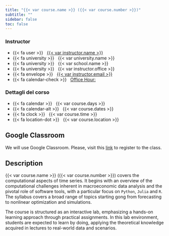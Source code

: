 ```yaml
---
title: "{{< var course.name >}} ({{< var course.number >}})"
subtitle: ""
sidebar: false
toc: false
---
```



::: {.grid .course-details}

::: {.g-col-6}
### Instructor

- {{< fa user >}} &nbsp; [{{< var instructor.name >}}]({{< var instructor.url >}})
- {{< fa university >}} &nbsp; {{< var university.name >}}
- {{< fa university >}} &nbsp; {{< var school.name >}}
- {{< fa university >}} &nbsp; {{< var instructor.office >}}
- {{< fa envelope >}} &nbsp; [{{< var instructor.email >}}](mailto:{{< var instructor.email >}})
- {{< fa calendar-check >}} &nbsp; [Office Hour:]({{< var instructor.appointment_url >}})
:::

::: {.g-col-6}
### Dettagli del corso

- {{< fa calendar >}} &nbsp; {{< var course.days >}}
- {{< fa calendar-alt >}} &nbsp; {{< var course.dates >}}
- {{< fa clock >}} &nbsp; {{< var course.time >}}
- {{< fa location-dot >}} &nbsp; {{< var course.location >}}

:::

:::

## Google Classroom

We will use Google Classroom. Please, visit this [link](https://classroom.google.com/c/MjEzMzY5MDA0ODFa?cjc=sbyras3) to register to the class. 



## Description

[{{< var course.name >}} ({{< var course.number >}})]{.coursename} covers the computational aspects of time series. It begins with an overview of the computational challenges inherent in macroeconomic data analysis and the pivotal role of software tools, with a particular focus on `Python`, `Julia` and `R`. The syllabus covers a broad range of topics starting gong from forecasting to nonlinear optimization and simulations. 

The course is structured as an interactive lab, emphasizing a hands-on learning approach through practical assignments. In this lab environment, students are expected to learn by doing, applying the theoretical knowledge acquired in lectures to real-world data and scenarios.








